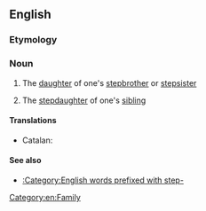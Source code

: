 ==English==

===Etymology===
{{prefix|step|niece}}

===Noun===
{{en-noun}}

# {{context|rare|lang=en}} The [[daughter]] of one's [[stepbrother]] or [[stepsister]]
# {{context|rare|lang=en}} The [[stepdaughter]] of one's [[sibling]]

====Translations====
{{trans-top|daughter of one's stepsibling}}
* Catalan: {{t|ca|nebodastra|f}}
{{trans-mid}}
{{trans-bottom}}

{{trans-top|stepdaughter of one's sibling}}
{{trans-mid}}
{{trans-bottom}}

====See also====
* [[:Category:English words prefixed with step-]]

[[Category:en:Family]]